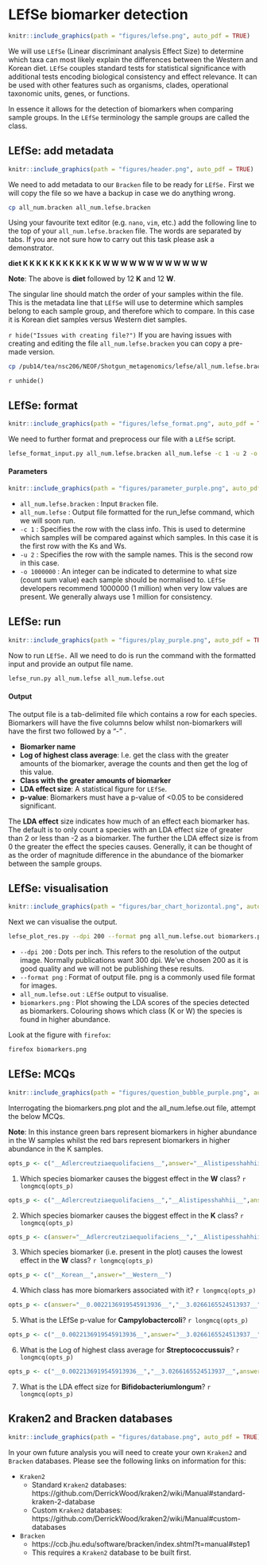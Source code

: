# LEfSe biomarker detection
```r
knitr::include_graphics(path = "figures/lefse.png", auto_pdf = TRUE)
```

We will use `LEfSe` (Linear discriminant analysis Effect Size) to determine which taxa can most likely explain the differences between the Western and Korean diet. `LEfSe` couples standard tests for statistical significance with additional tests encoding biological consistency and effect relevance. It can be used with other features such as organisms, clades, operational taxonomic units, genes, or functions.

In essence it allows for the detection of biomarkers when comparing sample groups. In the `LEfSe` terminology the sample groups are called the class.

## LEfSe: add metadata {#kraken2_lefse_metadata}
```r
knitr::include_graphics(path = "figures/header.png", auto_pdf = TRUE)
```

We need to add metadata to our `Bracken` file to be ready for `LEfSe.` First we will copy the file so we have a backup in case we do anything wrong.

```bash
cp all_num.bracken all_num.lefse.bracken
```

Using your favourite text editor (e.g. `nano`, `vim`, etc.) add the following line to the top of your `all_num.lefse.bracken` file. The words are separated by tabs. If you are not sure how to carry out this task please ask a demonstrator.

__diet	K	K	K	K	K	K	K	K	K	K	K	K	W	W	W	W	W	W	W	W	W	W	W	W__

__Note__: The above is __diet__ followed by 12 __K__ and 12 __W__.

The singular line should match the order of your samples within the file. This is the metadata line that `LEfSe` will use to determine which samples belong to each sample group, and therefore which to compare. In this case it is Korean diet samples versus Western diet samples.

`r hide("Issues with creating file?")`
If you are having issues with creating and editing the file `all_num.lefse.bracken` you can copy a pre-made version.
```bash
cp /pub14/tea/nsc206/NEOF/Shotgun_metagenomics/lefse/all_num.lefse.bracken .
```
`r unhide()`

## LEfSe: format
```r
knitr::include_graphics(path = "figures/lefse_format.png", auto_pdf = TRUE)
```

We need to further format and preprocess our file with a `LEfSe` script.

```bash
lefse_format_input.py all_num.lefse.bracken all_num.lefse -c 1 -u 2 -o 1000000
```

#### Parameters {-}
```r
knitr::include_graphics(path = "figures/parameter_purple.png", auto_pdf = TRUE)
```

- `all_num.lefse.bracken` : Input `Bracken` file.
- `all_num.lefse` : Output file formatted for the run_lefse command, which we will soon run.
- `-c 1` : Specifies the row with the class info. This is used to determine which samples will be compared against which samples. In this case it is the first row with the Ks and Ws.
- `-u 2` : Specifies the row with the sample names. This is the second row in this case.
- `-o 1000000` : An integer can be indicated to determine to what size (count sum value) each sample should be normalised to. `LEfSe` developers recommend 1000000 (1 million) when very low values are present. We generally always use 1 million for consistency.

## LEfSe: run
```r
knitr::include_graphics(path = "figures/play_purple.png", auto_pdf = TRUE)
``` 

Now to run `LEfSe.` All we need to do is run the command with the formatted input and provide an output file name.

```bash
lefse_run.py all_num.lefse all_num.lefse.out
```

#### Output {-}

The output file is a tab-delimited file which contains a row for each species. Biomarkers will have the five columns below whilst non-biomarkers will have the first two followed by a "-" .

- __Biomarker name__
- __Log of highest class average__: I.e. get the class with the greater amounts of the biomarker, average the counts and then get the log of this value.
- __Class with the greater amounts of biomarker__
- __LDA effect size__: A statistical figure for `LEfSe`.
- __p-value__: Biomarkers must have a p-value of <0.05 to be considered significant.

The __LDA effect__ size indicates how much of an effect each biomarker has. The default is to only count a species with an LDA effect size of greater than 2 or less than -2 as a biomarker. The further the LDA effect size is from 0 the greater the effect the species causes. Generally, it can be thought of as the order of magnitude difference in the abundance of the biomarker between the sample groups.

## LEfSe: visualisation
```r
knitr::include_graphics(path = "figures/bar_chart_horizontal.png", auto_pdf = TRUE)
``` 

Next we can visualise the output.

```bash
lefse_plot_res.py --dpi 200 --format png all_num.lefse.out biomarkers.png
```

- `--dpi 200` : Dots per inch. This refers to the resolution of the output image. Normally publications want 300 dpi. We’ve chosen 200 as it is good quality and we will not be publishing these results.
- `--format png` : Format of output file. png is a commonly used file format for images.
- `all_num.lefse.out` : `LEfSe` output to visualise.
- `biomarkers.png` : Plot showing the LDA scores of the species detected as biomarkers. Colouring shows which class (K or W) the species is found in higher abundance.

Look at the figure with `firefox`:

```bash
firefox biomarkers.png
```

## LEfSe: MCQs
```r
knitr::include_graphics(path = "figures/question_bubble_purple.png", auto_pdf = TRUE)
```

Interrogating the biomarkers.png plot and the all_num.lefse.out file, attempt the below MCQs.

__Note__: In this instance green bars represent biomarkers in higher abundance in the W samples whilst the red bars represent biomarkers in higher abundance in the K samples.

```r
opts_p <- c("__Adlercreutziaequolifaciens__",answer="__Alistipesshahhii__","__Methanosphaerastadtmanae__")
```
1. Which species biomarker causes the biggest effect in the __W__ class? `r longmcq(opts_p)`

```r
opts_p <- c("__Adlercreutziaequolifaciens__","__Alistipesshahhii__",answer="__Methanosphaerastadtmanae__")
```
2. Which species biomarker causes the biggest effect in the __K__ class? `r longmcq(opts_p)`

```r
opts_p <- c(answer="__Adlercreutziaequolifaciens__","__Alistipesshahhii__","__Methanosphaerastadtmanae__")
```
3. Which species biomarker (i.e. present in the plot) causes the lowest effect in the __W__ class? `r longmcq(opts_p)`

```r
opts_p <- c("__Korean__",answer="__Western__")
```
4. Which class has more biomarkers associated with it? `r longmcq(opts_p)`

```r
opts_p <- c(answer="__0.0022136919545913936__","__3.0266165524513937__","__3.314396201978439__")
```
5. What is the LEfSe p-value for __Campylobactercoli__? `r longmcq(opts_p)`

```r
opts_p <- c("__0.0022136919545913936__",answer="__3.0266165524513937__","__3.314396201978439__")
```
6. What is the Log of highest class average for __Streptococcussuis__? `r longmcq(opts_p)`

```r
opts_p <- c("__0.0022136919545913936__","__3.0266165524513937__",answer="__3.314396201978439__")
```
7. What is the LDA effect size for __Bifidobacteriumlongum__? `r longmcq(opts_p)`

## Kraken2 and Bracken databases
```r
knitr::include_graphics(path = "figures/database.png", auto_pdf = TRUE)
``` 

In your own future analysis you will need to create your own `Kraken2` and `Bracken` databases. Please see the following links on information for this:

- `Kraken2`
   - Standard `Kraken2` databases: https://github.com/DerrickWood/kraken2/wiki/Manual#standard-kraken-2-database
   - Custom `Kraken2` databases: https://github.com/DerrickWood/kraken2/wiki/Manual#custom-databases
- `Bracken`
   - https://ccb.jhu.edu/software/bracken/index.shtml?t=manual#step1
   - This requires a `Kraken2` database to be built first.